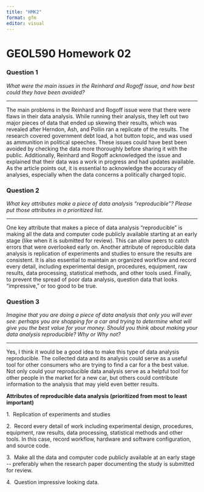 ```yaml
---
title: "HMK2"
format: gfm
editor: visual
---
```


## 

# GEOL590 Homework 02

### Question 1 

*What were the main issues in the Reinhard and Rogoff issue, and how best could they have been avoided?*

------------------------------------------------------------------------

The main problems in the Reinhard and Rogoff issue were that there were flaws in their data analysis. While running their analysis, they left out two major pieces of data that ended up skewing their results, which was revealed after Herndon, Ash, and Pollin ran a replicate of the results. The research covered government debt load, a hot button topic, and was used as ammunition in political speeches. These issues could have best been avoided by checking the data more thoroughly before sharing it with the public. Additionally, Reinhard and Rogoff acknowledged the issue and explained that their data was a work in progress and had updates available. As the article points out, it is essential to acknowledge the accuracy of analyses, especially when the data concerns a politically charged topic.

### Question 2 

*What key attributes make a piece of data analysis "reproducible"? Please put those attributes in a prioritized list.*

------------------------------------------------------------------------

One key attribute that makes a piece of data analysis "reproducible" is making all the data and computer code publicly available starting at an early stage (like when it is submitted for review). This can allow peers to catch errors that were overlooked early on. Another attribute of reproducible data analysis is replication of experiments and studies to ensure the results are consistent. It is also essential to maintain an organized workflow and record every detail, including experimental design, procedures, equipment, raw results, data processing, statistical methods, and other tools used. Finally, to prevent the spread of poor data analysis, question data that looks "impressive," or too good to be true.

### Question 3

*Imagine that you are doing a piece of data analysis that only you will ever see: perhaps you are shopping for a car and trying to determine what will give you the best value for your money. Should you think about making your data analysis reproducible? Why or Why not?*

------------------------------------------------------------------------

Yes, I think it would be a good idea to make this type of data analysis reproducible. The collected data and its analysis could serve as a useful tool for other consumers who are trying to find a car for a the best value. Not only could your reproducible data analysis serve as a helpful tool for other people in the market for a new car, but others could contribute information to the analysis that may yield even better results.

**Attributes of reproducible data analysis (prioritized from most to least important)**

1.  Replication of experiments and studies

2.  Record every detail of work including experimental design, procedures, equipment, raw results, data processing, statistical methods and other tools. In this case, record workflow, hardware and software configuration, and source code.

3.  Make all the data and computer code publicly available at an early stage \-- preferably when the research paper documenting the study is submitted for review.

4.  Question impressive looking data.
